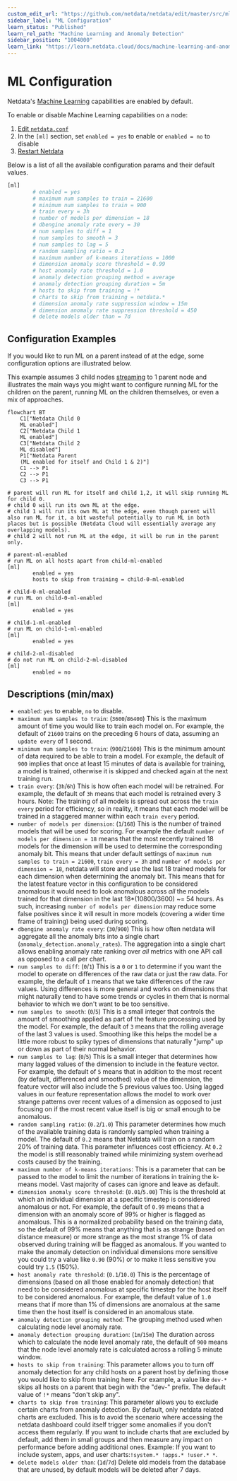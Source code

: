 ```yaml
---
custom_edit_url: "https://github.com/netdata/netdata/edit/master/src/ml/ml-configuration.md"
sidebar_label: "ML Configuration"
learn_status: "Published"
learn_rel_path: "Machine Learning and Anomaly Detection"
sidebar_position: "1004000"
learn_link: "https://learn.netdata.cloud/docs/machine-learning-and-anomaly-detection/ml-configuration"
---
```


# ML Configuration

Netdata's [Machine Learning](/docs/machine-learning-and-anomaly-detection/ml-models-and-anomaly-detection) capabilities are enabled by default.

To enable or disable Machine Learning capabilities on a node:

1. [Edit `netdata.conf`](/docs/netdata-agent/configuration#edit-a-configuration-file-using-edit-config)
2. In the `[ml]` section, set `enabled = yes` to enable or `enabled = no` to disable
3. [Restart Netdata](/docs/netdata-agent/maintenance/starting-and-stopping-netdata-agents)

Below is a list of all the available configuration params and their default values.

```bash
[ml]
        # enabled = yes
        # maximum num samples to train = 21600
        # minimum num samples to train = 900
        # train every = 3h
        # number of models per dimension = 18
        # dbengine anomaly rate every = 30
        # num samples to diff = 1
        # num samples to smooth = 3
        # num samples to lag = 5
        # random sampling ratio = 0.2
        # maximum number of k-means iterations = 1000
        # dimension anomaly score threshold = 0.99
        # host anomaly rate threshold = 1.0
        # anomaly detection grouping method = average
        # anomaly detection grouping duration = 5m
        # hosts to skip from training = !*
        # charts to skip from training = netdata.*
        # dimension anomaly rate suppression window = 15m
        # dimension anomaly rate suppression threshold = 450
        # delete models older than = 7d
```

## Configuration Examples

If you would like to run ML on a parent instead of at the edge, some configuration options are illustrated below.

This example assumes 3 child nodes [streaming](/docs/observability-centralization-points/metrics-centralization-points) to 1 parent node and illustrates the main ways you might want to configure running ML for the children on the parent, running ML on the children themselves, or even a mix of approaches.

```mermaid
flowchart BT
    C1["Netdata Child 0
    ML enabled"]
    C2["Netdata Child 1
    ML enabled"]
    C3["Netdata Child 2
    ML disabled"]
    P1["Netdata Parent
    (ML enabled for itself and Child 1 & 2)"]
    C1 --> P1
    C2 --> P1
    C3 --> P1
```

```text
# parent will run ML for itself and child 1,2, it will skip running ML for child 0.
# child 0 will run its own ML at the edge.
# child 1 will run its own ML at the edge, even though parent will also run ML for it, a bit wasteful potentially to run ML in both places but is possible (Netdata Cloud will essentially average any overlapping models).
# child 2 will not run ML at the edge, it will be run in the parent only.

# parent-ml-enabled
# run ML on all hosts apart from child-ml-enabled
[ml]
        enabled = yes
        hosts to skip from training = child-0-ml-enabled

# child-0-ml-enabled
# run ML on child-0-ml-enabled
[ml]
        enabled = yes

# child-1-ml-enabled
# run ML on child-1-ml-enabled
[ml]
        enabled = yes

# child-2-ml-disabled
# do not run ML on child-2-ml-disabled
[ml]
        enabled = no
```

## Descriptions (min/max)

- `enabled`: `yes` to enable, `no` to disable.
- `maximum num samples to train`: (`3600`/`86400`) This is the maximum amount of time you would like to train each model on. For example, the default of `21600` trains on the preceding 6 hours of data, assuming an `update every` of 1 second.
- `minimum num samples to train`: (`900`/`21600`) This is the minimum amount of data required to be able to train a model. For example, the default of `900` implies that once at least 15 minutes of data is available for training, a model is trained, otherwise it is skipped and checked again at the next training run.
- `train every`: (`3h`/`6h`) This is how often each model will be retrained. For example, the default of `3h` means that each model is retrained every 3 hours. Note: The training of all models is spread out across the `train every` period for efficiency, so in reality, it means that each model will be trained in a staggered manner within each `train every` period.
- `number of models per dimension`: (`1`/`168`) This is the number of trained models that will be used for scoring. For example the default `number of models per dimension = 18` means that the most recently trained 18 models for the dimension will be used to determine the corresponding anomaly bit. This means that under default settings of `maximum num samples to train = 21600`, `train every = 3h` and `number of models per dimension = 18`, netdata will store and use the last 18 trained models for each dimension when determining the anomaly bit. This means that for the latest feature vector in this configuration to be considered anomalous it would need to look anomalous across _all_ the models trained for that dimension in the last 18*(10800/3600) ~= 54 hours. As such, increasing `number of models per dimension` may reduce some false positives since it will result in more models (covering a wider time frame of training) being used during scoring.
- `dbengine anomaly rate every`: (`30`/`900`) This is how often netdata will aggregate all the anomaly bits into a single chart (`anomaly_detection.anomaly_rates`). The aggregation into a single chart allows enabling anomaly rate ranking over _all_ metrics with one API call as opposed to a call per chart.
- `num samples to diff`: (`0`/`1`) This is a `0` or `1` to determine if you want the model to operate on differences of the raw data or just the raw data. For example, the default of `1` means that we take differences of the raw values. Using differences is more general and works on dimensions that might naturally tend to have some trends or cycles in them that is normal behavior to which we don't want to be too sensitive.
- `num samples to smooth`: (`0`/`5`) This is a small integer that controls the amount of smoothing applied as part of the feature processing used by the model. For example, the default of `3` means that the rolling average of the last 3 values is used. Smoothing like this helps the model be a little more robust to spiky types of dimensions that naturally "jump" up or down as part of their normal behavior.
- `num samples to lag`: (`0`/`5`) This is a small integer that determines how many lagged values of the dimension to include in the feature vector. For example, the default of `5` means that in addition to the most recent (by default, differenced and smoothed) value of the dimension, the feature vector will also include the 5 previous values too. Using lagged values in our feature representation allows the model to work over strange patterns over recent values of a dimension as opposed to just focusing on if the most recent value itself is big or small enough to be anomalous.
- `random sampling ratio`: (`0.2`/`1.0`) This parameter determines how much of the available training data is randomly sampled when training a model. The default of `0.2` means that Netdata will train on a random 20% of training data. This parameter influences cost efficiency. At `0.2` the model is still reasonably trained while minimizing system overhead costs caused by the training.
- `maximum number of k-means iterations`: This is a parameter that can be passed to the model to limit the number of iterations in training the k-means model. Vast majority of cases can ignore and leave as default.
- `dimension anomaly score threshold`: (`0.01`/`5.00`) This is the threshold at which an individual dimension at a specific timestep is considered anomalous or not. For example, the default of `0.99` means that a dimension with an anomaly score of 99% or higher is flagged as anomalous. This is a normalized probability based on the training data, so the default of 99% means that anything that is as strange (based on distance measure) or more strange as the most strange 1% of data observed during training will be flagged as anomalous. If you wanted to make the anomaly detection on individual dimensions more sensitive you could try a value like `0.90` (90%) or to make it less sensitive you could try `1.5` (150%).
- `host anomaly rate threshold`: (`0.1`/`10.0`) This is the percentage of dimensions (based on all those enabled for anomaly detection) that need to be considered anomalous at specific timestep for the host itself to be considered anomalous. For example, the default value of `1.0` means that if more than 1% of dimensions are anomalous at the same time then the host itself is considered in an anomalous state.
- `anomaly detection grouping method`: The grouping method used when calculating node level anomaly rate.
- `anomaly detection grouping duration`: (`1m`/`15m`) The duration across which to calculate the node level anomaly rate, the default of `900` means that the node level anomaly rate is calculated across a rolling 5 minute window.
- `hosts to skip from training`: This parameter allows you to turn off anomaly detection for any child hosts on a parent host by defining those you would like to skip from training here. For example, a value like `dev-*` skips all hosts on a parent that begin with the "dev-" prefix. The default value of `!*` means "don't skip any".
- `charts to skip from training`: This parameter allows you to exclude certain charts from anomaly detection. By default, only netdata related charts are excluded. This is to avoid the scenario where accessing the netdata dashboard could itself trigger some anomalies if you don't access them regularly. If you want to include charts that are excluded by default, add them in small groups and then measure any impact on performance before adding additional ones. Example: If you want to include system, apps, and user charts:`!system.* !apps.* !user.* *`.
- `delete models older than`: (`1d`/`7d`) Delete old models from the database that are unused, by default models will be deleted after 7 days.
